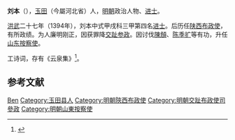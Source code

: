 {{Otheruses|劉本|other=同名或類似名的其它條目描述}}
'''刘本'''（{{bd|？||1420年|catIdx=Liu劉}}），[[玉田|玉田]]（今屬河北省）人，[[明朝|明朝]]政治人物、[[进士|进士]]。

[[洪武|洪武]]二十七年（1394年），刘本中式甲戌科三甲第四名[[进士|进士]]。后历任[[陕西|陕西]][[布政使|布政使]]，有所政绩。为人廉明刚正，因获罪降[[交趾|交趾]][[参政|参政]]。因讨伐[[陳頠|陳頠]]、[[陈季扩|陈季扩]]等有功，升任[[山东|山东]][[按察使|按察使]]。

工诗词，存有《云泉集》<ref>{{cite book | language = zh-hans | author = 潘荣胜 | coauthors =  | title = 《明清进士录》 | url =  | date = 2006年 | location =  | publisher = [[中华书局|中华书局]] | id =  | isbn = 9787101043501 | pages = 11页 }}</ref>。

== 参考文献 ==
{{reflist}}

{{明朝人物小作品}}
{{洪武二十七年甲戌科殿試金榜}}

{{Authority control}}
{{DEFAULTSORT:Liu劉}}
[[Category:刘姓|Ben]]
[[Category:玉田县人|Category:玉田县人]]
[[Category:明朝陝西布政使|Category:明朝陝西布政使]]
[[Category:明朝交趾布政使司參政|Category:明朝交趾布政使司參政]]
[[Category:明朝山東按察使|Category:明朝山東按察使]]